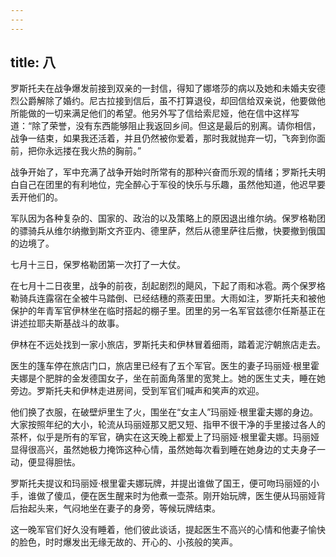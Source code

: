 ```yaml
---
---
---
```

title: 八
---



罗斯托夫在战争爆发前接到双亲的一封信，得知了娜塔莎的病以及她和未婚夫安德烈公爵解除了婚约。尼古拉接到信后，虽不打算退役，却回信给双亲说，他要做他所能做的一切来满足他们的希望。他另外写了信给索尼娅，他在信中这样写道：“除了荣誉，没有东西能够阻止我返回乡间。但这是最后的别离。请你相信，战争一结束，如果我还活着，并且仍然被你爱着，那时我就抛弃一切，飞奔到你面前，把你永远搂在我火热的胸前。”

战争开始了，军中充满了战争开始时所常有的那种兴奋而乐观的情绪；罗斯托夫明白自己在团里的有利地位，完全醉心于军役的快乐与乐趣，虽然他知道，他迟早要丢开他们的。

军队因为各种复杂的、国家的、政治的以及策略上的原因退出维尔纳。保罗格勒团的骠骑兵从维尔纳撤到斯文齐亚内、德里萨，然后从德里萨往后撤，快要撤到俄国的边境了。

七月十三日，保罗格勒团第一次打了一大仗。

在七月十二日夜里，战争的前夜，刮起剧烈的飓风，下起了雨和冰雹。两个保罗格勒骑兵连露宿在全被牛马踏倒、已经结穗的燕麦田里。大雨如注，罗斯托夫和被他保护的年青军官伊林坐在临时搭起的棚子里。团里的另一名军官兹德尔任斯基正在讲述拉耶夫斯基战斗的故事。

伊林在不远处找到一家小旅店，罗斯托夫和伊林冒着细雨，踏着泥泞朝旅店走去。

医生的篷车停在旅店门口，旅店里已经有了五个军官。医生的妻子玛丽娅·根里霍夫娜是个肥胖的金发德国女子，坐在前面角落里的宽凳上。她的医生丈夫，睡在她旁边。罗斯托夫和伊林走进房间，受到军官们喊声和笑声的欢迎。

他们换了衣服，在破壁炉里生了火，围坐在“女主人”玛丽娅·根里霍夫娜的身边。大家按照年纪的大小，轮流从玛丽娅那又肥又短、指甲不很干净的手里接过各人的茶杯，似乎是所有的军官，确实在这天晚上都爱上了玛丽娅·根里霍夫娜。玛丽娅显得很高兴，虽然她极力掩饰这种心情，虽然她每次看到睡在她身边的丈夫身子一动，便显得胆怯。

罗斯托夫提议和玛丽娅·根里霍夫娜玩牌，并提出谁做了国王，便可吻玛丽娅的小手，谁做了傻瓜，便在医生醒来时为他煮一壶茶。刚开始玩牌，医生便从玛丽娅背后抬起头来，气闷地坐在妻子的身旁，等候玩牌结束。

这一晚军官们好久没有睡着，他们彼此谈话，提起医生不高兴的心情和他妻子愉快的脸色，时时爆发出无缘无故的、开心的、小孩般的笑声。